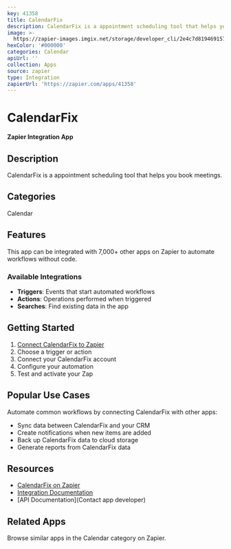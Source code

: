 ```yaml
---
key: 41358
title: CalendarFix
description: CalendarFix is a appointment scheduling tool that helps you book meetings.
image: >-
  https://zapier-images.imgix.net/storage/developer_cli/2e4c7d819469157858cb187e5868bd2c.png?auto=format%2Ccompress&ixlib=python-3.0.0&q=50
hexColor: '#000000'
categories: Calendar
apiUrl: ''
collection: Apps
source: zapier
type: Integration
zapierUrl: 'https://zapier.com/apps/41358'
---
```

# CalendarFix

**Zapier Integration App**

## Description

CalendarFix is a appointment scheduling tool that helps you book meetings.

## Categories

Calendar

## Features

This app can be integrated with 7,000+ other apps on Zapier to automate workflows without code.

### Available Integrations

- **Triggers**: Events that start automated workflows
- **Actions**: Operations performed when triggered
- **Searches**: Find existing data in the app

## Getting Started

1. [Connect CalendarFix to Zapier](https://zapier.com/apps/41358)
2. Choose a trigger or action
3. Connect your CalendarFix account
4. Configure your automation
5. Test and activate your Zap

## Popular Use Cases

Automate common workflows by connecting CalendarFix with other apps:

- Sync data between CalendarFix and your CRM
- Create notifications when new items are added
- Back up CalendarFix data to cloud storage
- Generate reports from CalendarFix data

## Resources

- [CalendarFix on Zapier](https://zapier.com/apps/41358)
- [Integration Documentation](https://zapier.com/apps/41358/integrations)
- [API Documentation](Contact app developer)

## Related Apps

Browse similar apps in the Calendar category on Zapier.
